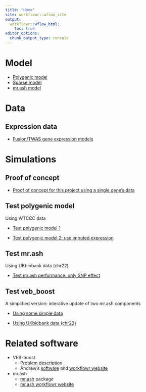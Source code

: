 ```yaml
---
title: "Home"
site: workflowr::wflow_site
output:
  workflowr::wflow_html:
    toc: true
editor_options:
  chunk_output_type: console
---
```


# Model
  * [Polygenic model](polygenic_model.html)
  * [Sparse model](sparse_model.html)
  * [mr.ash model](mrash_model.html)
  
# Data

## Expression data
  * [Fusion/TWAS gene expression models](fusion_expr.html)

# Simulations

## Proof of concept
  * [Proof of concept for this project using a single gene's data](simulation-singleG.html)

## Test polygenic model
Using WTCCC data

  * [Test polygenic model 1](simulation-WTCCC.html)
  
  * [Test polygenic model 2: use imputed expression](simulation-WTCCC2.html)

## Test mr.ash
Using UKbiobank data (chr22)

  * [Test mr.ash performance: only SNP effect](simulation-mr.ash-ukbchr22.html)

  
## Test veb_boost
A simplified version: interative update of two mr.ash components

  * [Using some simple data](simulation_simpleveb-boost.html)
  
  * [Using UKbiobank data (chr22)](simulation-simpleveb-boost-ukbchr22.html)

  
# Related software
  * VEB-boost
    * [Problem description](VEB-boost-fitting.html)
    * Andrew's [software](https://github.com/stephenslab/VEB.Boost) and [workflowr website](https://andrewg3311.github.io/VEB-Boost-workflowR/VEB_Boost_Derivation.html)
    
  * mr.ash
    * [mr.ash](https://github.com/stephenslab/mr.ash.alpha) package
    * [mr.ash workflowr website](https://stephenslab.github.io/mr-ash-workflow/)

